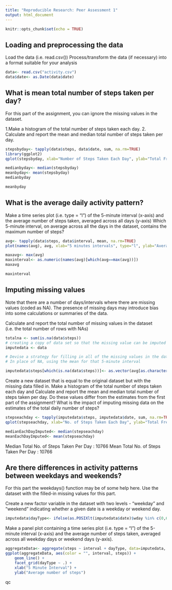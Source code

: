 ---
title: "Reproducible Research: Peer Assessment 1"
output: html_document
---

```{r setup, include=FALSE}
knitr::opts_chunk$set(echo = TRUE)
```

## Loading and preprocessing the data 

Load the data (i.e. read.csv()) Process/transform the data (if necessary) into a format suitable for your analysis

```{r read}
data<- read.csv("activity.csv")
data$date<- as.Date(data$date)
```

## What is mean total number of steps taken per day?
For this part of the assignment, you can ignore the missing values in the    dataset.

1.Make a histogram of the total number of steps taken each day. 2. Calculate and report the mean and median total number of steps taken per day.

```{r stepsbyday}
stepsbyday<- tapply(data$steps, data$date, sum, na.rm=TRUE)
library(ggplot2)
qplot(stepsbyday, xlab="Number of Steps Taken Each Day", ylab="Total Frequency",fill = "red", binwidth=500)
```

```{r median}
medianbyday<- median(stepsbyday)
meanbyday<- mean(stepsbyday)
medianbyday
```

```{r mean}
meanbyday
```

## What is the average daily activity pattern?
Make a time series plot (i.e. type = "l") of the 5-minute interval (x-axis) and the average number of steps taken, averaged across all days (y-axis) Which 5-minute interval, on average across all the days in the dataset, contains the maximum number of steps?

```{r pattern}
avg<- tapply(data$steps, data$interval, mean, na.rm=TRUE)
plot(names(avg), avg, xlab="5 minutes intervals", type="l", ylab="Average number of steps")
```

```{r maxavg}
maxavg<- max(avg)
maxinterval<- as.numeric(names(avg)[which(avg==max(avg))])
maxavg
```

```{r maxinterval}
maxinterval
```

## Imputing missing values
Note that there are a number of days/intervals where there are missing values (coded as NA). The presence of missing days may introduce bias into some calculations or summaries of the data.

Calculate and report the total number of missing values in the dataset (i.e. the total number of rows with NAs)

```{r totalNA}
totalna <- sum(is.na(data$steps))
# creating a copy of data set so that the missing value can be imputed in it
imputedata <- data

# Devise a strategy for filling in all of the missing values in the datase.
# In place of NA, using the mean for that 5-minute interval

imputedata$steps[which(is.na(data$steps))]<- as.vector(avg[as.character(data[which(is.na(data$steps)),3])])
```
Create a new dataset that is equal to the original dataset but with the missing data filled in.
Make a histogram of the total number of steps taken each day and Calculate and report the mean and median total number of steps taken per day. Do these values differ from the estimates from the first part of the assignment? What is the impact of imputing missing data on the estimates of the total daily number of steps?

```{r stepseachday}
stepseachday <- tapply(imputedata$steps, imputedata$date, sum, na.rm=TRUE)
qplot(stepseachday, xlab="No. of Steps Taken Each Day", ylab="Total Frequency", binwidth=500)
```

```{r eachdayimputed}
medianEachDayImputed<- median(stepseachday)
meanEachDayImputed<- mean(stepseachday)
```
Median Total No. of Steps Taken Per Day : 10766 Mean Total No. of Steps Taken Per Day : 10766

## Are there differences in activity patterns between weekdays and weekends?
For this part the weekdays() function may be of some help here. Use the dataset with the filled-in missing values for this part.

Create a new factor variable in the dataset with two levels - "weekday" and "weekend" indicating whether a given date is a weekday or weekend day.

```{r daytype}
imputedata$dayType<- ifelse(as.POSIXlt(imputedata$date)$wday %in% c(0,6), "weekends","weekdays")
```
Make a panel plot containing a time series plot (i.e. type = "l") of the 5-minute interval (x-axis) and the average number of steps taken, averaged across all weekday days or weekend days (y-axis).

```{r aggregated data}
aggregateData<- aggregate(steps ~ interval + dayType, data=imputedata, mean)
ggplot(aggregateData, aes(color = "", interval, steps)) + 
    geom_line() +
    facet_grid(dayType ~ .) +
    xlab("5 Minute Interval") + 
    ylab("Average number of steps")
```

qc
















